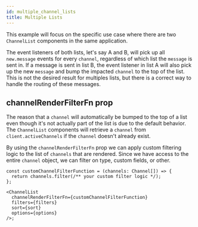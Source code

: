 ```yaml
---
id: multiple_channel_lists
title: Multiple Lists
---
```


This example will focus on the specific use case where there are two `ChannelList` components in the same application.

The event listeners of both lists, let's say A and B, will pick up all `new.message` events for every `channel`, regardless of which list the `message` is sent in.
If a message is sent in list B, the event listener in list A will also pick up the new `message` and bump the impacted `channel` to the top of the list. This is not the desired result for multiples lists, but there is a correct way to handle the routing of these messages.

## channelRenderFilterFn prop

The reason that a `channel` will automatically be bumped to the top of a list even though it's not actually part of the list is due to the default behavior.
The `ChannelList` components will retrieve a `channel` from `client.activeChannels` if the `channel` doesn't already exist.

By using the `channelRenderFilterFn` prop we can apply custom filtering logic to the list of `channels` that are rendered. Since we have access to the entire `channel` object, we can filter on type, custom fields, or other.

```tsx
const customChannelFilterFunction = (channels: Channel[]) => {
  return channels.filter(/** your custom filter logic */);
};

<ChannelList
  channelRenderFilterFn={customChannelFilterFunction}
  filters={filters}
  sort={sort}
  options={options}
/>;
```
